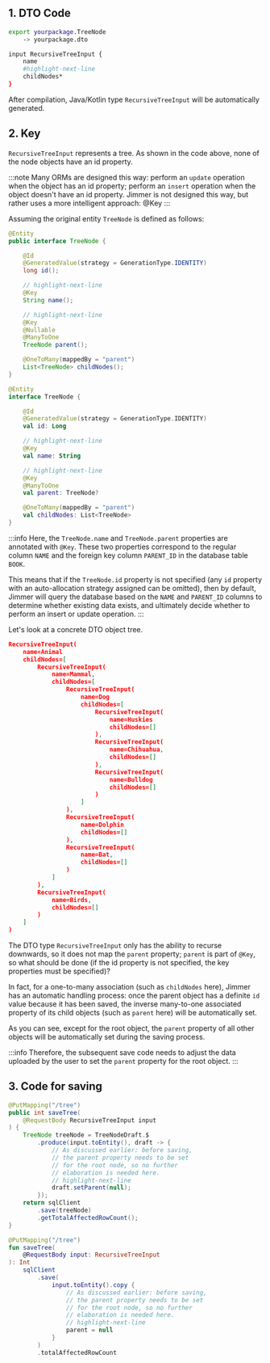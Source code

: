 
## 1. DTO Code

```sh
export yourpackage.TreeNode
    -> yourpackage.dto

input RecursiveTreeInput {
    name
    #highlight-next-line
    childNodes*
}
```

After compilation, Java/Kotlin type `RecursiveTreeInput` will be automatically generated.

## 2. Key

`RecursiveTreeInput` represents a tree. As shown in the code above, none of the node objects have an id property. 

:::note
Many ORMs are designed this way: perform an `update` operation when the object has an id property; perform an `insert` operation when the object doesn't have an id property. Jimmer is not designed this way, but rather uses a more intelligent approach: @Key
:::

Assuming the original entity `TreeNode` is defined as follows:

<Tabs groupId="language">
<TabItem value="java" label="Java">

```java
@Entity
public interface TreeNode {

    @Id
    @GeneratedValue(strategy = GenerationType.IDENTITY)
    long id();

    // highlight-next-line
    @Key
    String name();

    // highlight-next-line
    @Key
    @Nullable
    @ManyToOne
    TreeNode parent();

    @OneToMany(mappedBy = "parent")
    List<TreeNode> childNodes();
}
```

</TabItem>
<TabItem value="kotlin" label="Kotlin">

```kotlin
@Entity
interface TreeNode {

    @Id
    @GeneratedValue(strategy = GenerationType.IDENTITY)
    val id: Long

    // highlight-next-line
    @Key
    val name: String

    // highlight-next-line
    @Key
    @ManyToOne
    val parent: TreeNode?

    @OneToMany(mappedBy = "parent")
    val childNodes: List<TreeNode>
}
```

</TabItem>
</Tabs>

:::info
Here, the `TreeNode.name` and `TreeNode.parent` properties are annotated with `@Key`. These two properties correspond to the regular column `NAME` and the foreign key column `PARENT_ID` in the database table `BOOK`.

This means that if the `TreeNode.id` property is not specified (any `id` property with an auto-allocation strategy assigned can be omitted), then by default, Jimmer will query the database based on the `NAME` and `PARENT_ID` columns to determine whether existing data exists, and ultimately decide whether to perform an insert or update operation.
:::

Let's look at a concrete DTO object tree.

```json
RecursiveTreeInput(
    name=Animal
    childNodes=[
        RecursiveTreeInput(
            name=Mammal,
            childNodes=[
                RecursiveTreeInput(
                    name=Dog
                    childNodes=[
                        RecursiveTreeInput(
                            name=Huskies
                            childNodes=[]
                        ),
                        RecursiveTreeInput(
                            name=Chihuahua,
                            childNodes=[]
                        ),
                        RecursiveTreeInput(
                            name=Bulldog
                            childNodes=[]
                        )
                    ]
                ),
                RecursiveTreeInput(
                    name=Dolphin
                    childNodes=[]
                ),
                RecursiveTreeInput(
                    name=Bat,
                    childNodes=[]
                )
            ]
        ),
        RecursiveTreeInput(
            name=Birds,
            childNodes=[]
        )
    ]
)
```

The DTO type `RecursiveTreeInput` only has the ability to recurse downwards, so it does not map the `parent` property; `parent` is part of `@Key`, so what should be done (if the id property is not specified, the key properties must be specified)?

In fact, for a one-to-many association (such as `childNodes` here), Jimmer has an automatic handling process: once the parent object has a definite `id` value because it has been saved, the inverse many-to-one associated property of its child objects (such as `parent` here) will be automatically set.

As you can see, except for the root object, the `parent` property of all other objects will be automatically set during the saving process.

:::info
Therefore, the subsequent save code needs to adjust the data uploaded by the user to set the `parent` property for the root object.
:::

## 3. Code for saving

<Tabs groupId="language">
<TabItem value="java" label="Java">

```java
@PutMapping("/tree")
public int saveTree(
    @RequestBody RecursiveTreeInput input
) {
    TreeNode treeNode = TreeNodeDraft.$
        .produce(input.toEntity(), draft -> {
            // As discussed earlier: before saving, 
            // the parent property needs to be set 
            // for the root node, so no further 
            // elaboration is needed here.
            // highlight-next-line
            draft.setParent(null);
        });
    return sqlClient
        .save(treeNode)
        .getTotalAffectedRowCount();
}
```

</TabItem>
<TabItem value="kotlin" label="Kotlin">

```kotlin
@PutMapping("/tree")
fun saveTree(
    @RequestBody input: RecursiveTreeInput
): Int 
    sqlClient
        .save(
            input.toEntity().copy {
                // As discussed earlier: before saving, 
                // the parent property needs to be set 
                // for the root node, so no further 
                // elaboration is needed here.
                // highlight-next-line
                parent = null
            }
        )
        .totalAffectedRowCount
```

</TabItem>
</Tabs>
